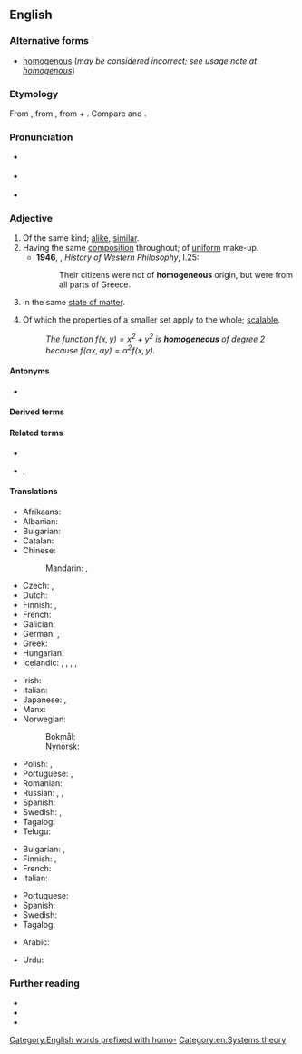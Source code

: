 ==English==

===Alternative forms===
* [[homogenous]] (''may be considered incorrect; see usage note at [[homogenous]]'')

===Etymology===
From {{der|en|ML.|homogeneus}}, from {{der|en|grc|ὁμογενής||of the same race, family or kind}}, from {{m|grc|ὁμός||same}} + {{m|grc|γένος||kind}}. Compare {{m|en|homo-||same}} and {{m|en|-ous|pos=adjectival suffix}}.

===Pronunciation===
* {{a|UK}} {{IPA|en|/ˌhɒ.mə(ʊ)ˈdʒiː.nɪəs/|/ˌhəʊ.mə(ʊ)ˈdʒiː.nɪəs/}}
* {{a|US}} {{IPA|en|/ˌhoʊ.moʊˈdʒiː.njəs/|/ˌhoʊ.məˈdʒiː.njəs/|/ˌhoʊ.moʊˈdʒɛ.njəs/}}
* {{audio|en|En-uk-homogeneous.ogg|Audio (UK)}}

===Adjective===
{{en-adj|-}}

# Of the same kind; [[alike]], [[similar]].
# Having the same [[composition]] throughout; of [[uniform]] make-up.
#* '''1946''', {{w|Bertrand Russell}}, ''History of Western Philosophy'', I.25:
#*: Their citizens were not of '''homogeneous''' origin, but were from all parts of Greece.
# {{lb|en|chemistry}} in the same [[state of matter]].
# {{lb|en|mathematics}} Of which the properties of a smaller set apply to the whole; [[scalable]].
#: ''The function <math>f(x,y)=x^2+y^2</math> is '''homogeneous''' of degree 2 because <math>f(\alpha x,\alpha y)=\alpha^2 f(x,y)</math>.''

====Antonyms====
* {{l|en|heterogeneous}}

====Derived terms====
{{der3|en
|homogeneous function
|homogeneous polynomial
|homogeneous mixture
|homogeneously
|homogeneous space
|inhomogeneous
|homogeneousness
|homogeneous number
|nonhomogeneous
|bihomogeneous
|homogeneous catalysis
|prehomogeneous
|subhomogeneous
|superhomogeneous
|ultrahomogeneous
|unhomogeneous
|homogeneous broadening
|homogeneous coordinate
|homogeneous radiation
|homogeneous society
|homogeneous ideal
|homogeneous system}}

====Related terms====
* {{l|en|homogeneity}}
* {{l|en|homogenise}}, {{l|en|homogenize}}

====Translations====
{{trans-top|of the same kind; alike, similar}}
* Afrikaans: {{t|af|homogeen}}
* Albanian: {{t+|sq|homogjen}}
* Bulgarian: {{t+|bg|еднороден}}
* Catalan: {{t+|ca|homogeni}}
* Chinese:
*: Mandarin: {{t+|cmn|同質|sc=Hani}}, {{t+|cmn|同质|tr=tóngzhí, tóngzhì|sc=Hani}}
* Czech: {{t|cs|stejnorodý}}, {{t|cs|homogenní}}
* Dutch: {{t+|nl|homogeen}}
* Finnish: {{t+|fi|samanlainen}}, {{t+|fi|homogeeninen}}
* French: {{t+|fr|homogène}}
* Galician: {{t+|gl|homoxéneo}}
* German: {{t+|de|homogen}}, {{t+|de|gleichartig}}
* Greek: {{t+|el|ομογενής}}
* Hungarian: {{t+|hu|homogén}}
* Icelandic: {{t|is|einsleitur}}, {{t|is|einleitur}}, {{t|is|eingerður}}, {{t|is|samkynja}}, {{t|is|samleitur}}
{{trans-mid}}
* Irish: {{t|ga|aonchineálach}}
* Italian: {{t+|it|omogeneo}}
* Japanese: {{t+|ja|均質|tr=きんしつ, kinshitsu|sc=Jpan}}, {{t+|ja|同質|tr=どうしつ, dōshitsu|sc=Jpan}}
* Manx: {{t|gv|cocheintagh}}
* Norwegian:
*: Bokmål: {{t+|nb|homogen}}
*: Nynorsk: {{t|nn|homogen}}
* Polish: {{t+|pl|jednorodny}}, {{t+|pl|jednolity}}
* Portuguese: {{t+|pt|homogêneo}}, {{t+|pt|homogéneo}}
* Romanian: {{t+|ro|omogen}}
* Russian: {{t+|ru|одноро́дный}}, {{t+|ru|гомоге́нный}}, {{t+|ru|единообра́зный}}
* Spanish: {{t+|es|homogéneo}}
* Swedish: {{t+|sv|homogen}}, {{t+|sv|enhetlig}}
* Tagalog: {{t|tl|tulad-uriin}}
* Telugu: {{t+|te|సజాతి}}
{{trans-bottom}}

{{trans-top|having the same composition throughout}}
* Bulgarian: {{t+|bg|еднороден}}, {{t+|bg|хомогенен}}
* Finnish: {{t|fi|tasa-aineinen}}, {{t+|fi|homogeeninen}}
* French: {{t+|fr|homogène}}
* Italian: {{t+|it|omogeneo}}
{{trans-mid}}
* Portuguese: {{t+|pt|homogêneo}}
* Spanish: {{t+|es|homogéneo}}
* Swedish: {{t+|sv|homogen}}
* Tagalog: {{t|tl|tulad-uriin}}
{{trans-bottom}}

{{checktrans-top}}
* Arabic: {{t-check|ar|العربيه متجانس}}
{{trans-mid}}
* Urdu: {{t-check|ur|ایک جیسا|tr=aik jaisa}}
{{trans-bottom}}

===Further reading===
* {{R:Webster 1913}}
* {{R:Century 1911}}
* {{R:OneLook}}

[[Category:English words prefixed with homo-]]
[[Category:en:Systems theory]]